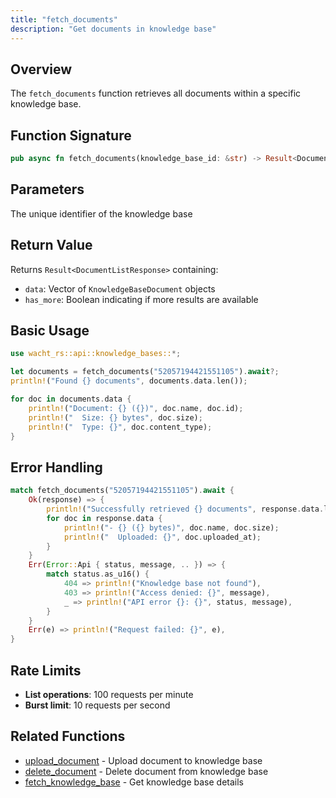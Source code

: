 ```yaml
---
title: "fetch_documents"
description: "Get documents in knowledge base"
---
```


## Overview

The `fetch_documents` function retrieves all documents within a specific knowledge base.

## Function Signature

```rust
pub async fn fetch_documents(knowledge_base_id: &str) -> Result<DocumentListResponse>
```

## Parameters

<ParamField path="knowledge_base_id" type="&str" required>
  The unique identifier of the knowledge base
</ParamField>

## Return Value

Returns `Result<DocumentListResponse>` containing:
- `data`: Vector of `KnowledgeBaseDocument` objects
- `has_more`: Boolean indicating if more results are available

## Basic Usage

```rust
use wacht_rs::api::knowledge_bases::*;

let documents = fetch_documents("52057194421551105").await?;
println!("Found {} documents", documents.data.len());

for doc in documents.data {
    println!("Document: {} ({})", doc.name, doc.id);
    println!("  Size: {} bytes", doc.size);
    println!("  Type: {}", doc.content_type);
}
```

## Error Handling

```rust
match fetch_documents("52057194421551105").await {
    Ok(response) => {
        println!("Successfully retrieved {} documents", response.data.len());
        for doc in response.data {
            println!("- {} ({} bytes)", doc.name, doc.size);
            println!("  Uploaded: {}", doc.uploaded_at);
        }
    }
    Err(Error::Api { status, message, .. }) => {
        match status.as_u16() {
            404 => println!("Knowledge base not found"),
            403 => println!("Access denied: {}", message),
            _ => println!("API error {}: {}", status, message),
        }
    }
    Err(e) => println!("Request failed: {}", e),
}
```

## Rate Limits

- **List operations**: 100 requests per minute
- **Burst limit**: 10 requests per second

## Related Functions

- [upload_document](upload-document) - Upload document to knowledge base
- [delete_document](delete-document) - Delete document from knowledge base
- [fetch_knowledge_base](fetch-knowledge-base) - Get knowledge base details